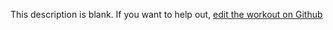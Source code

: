 
  This description is blank. If you want to help out, [edit the workout on Github](https://www.github.com/LiftArcade/exercises/blob/main/exercises/leg-extensions-description.mdx)